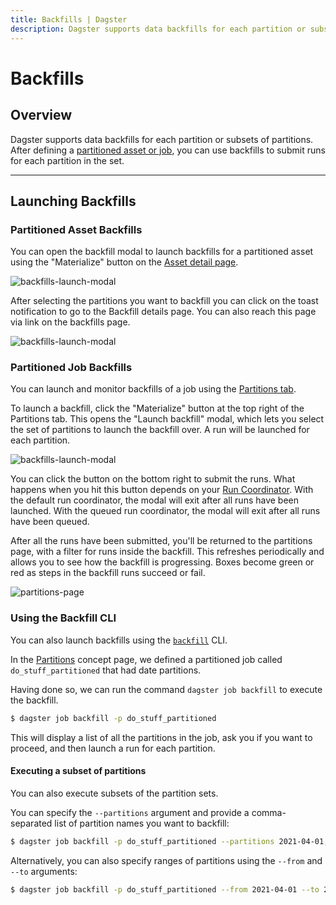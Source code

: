 ```yaml
---
title: Backfills | Dagster
description: Dagster supports data backfills for each partition or subsets of partitions.
---
```


# Backfills

## Overview

Dagster supports data backfills for each partition or subsets of partitions. After defining a [partitioned asset or job](/concepts/partitions-schedules-sensors/partitions), you can use backfills to submit runs for each partition in the set.

---

## Launching Backfills

### Partitioned Asset Backfills

You can open the backfill modal to launch backfills for a partitioned asset using the "Materialize" button on the [Asset detail page](https://docs.dagster.io/concepts/partitions-schedules-sensors/partitions#materializing-partitioned-assets).

<Image
  alt="backfills-launch-modal"
  src="/images/concepts/assets/asset-backfill-partition-selection-modal.png"
  width={3808}
  height={2414}
/>

After selecting the partitions you want to backfill you can click on the toast notification to go to the Backfill details page. You can also reach this page via link on the backfills page.

<Image
  alt="backfills-launch-modal"
  src="/images/concepts/assets/asset-backfill-details-page.png"
  width={3808}
  height={2414}
/>

### Partitioned Job Backfills

You can launch and monitor backfills of a job using the [Partitions tab](/concepts/partitions-schedules-sensors/partitions#dagit-partitions-tab).

To launch a backfill, click the "Materialize" button at the top right of the Partitions tab. This opens the "Launch backfill" modal, which lets you select the set of partitions to launch the backfill over. A run will be launched for each partition.

<!-- This was generated from go/prod -->

<Image
  alt="backfills-launch-modal"
  src="/images/concepts/partitions-schedules-sensors/backfills-launch-modal.png"
  width={3808}
  height={2414}
/>

You can click the button on the bottom right to submit the runs. What happens when you hit this button depends on your [Run Coordinator](/deployment/run-coordinator). With the default run coordinator, the modal will exit after all runs have been launched. With the queued run coordinator, the modal will exit after all runs have been queued.

After all the runs have been submitted, you'll be returned to the partitions page, with a filter for runs inside the backfill. This refreshes periodically and allows you to see how the backfill is progressing. Boxes become green or red as steps in the backfill runs succeed or fail.

<Image
  alt="partitions-page"
  src="/images/concepts/partitions-schedules-sensors/partitions-page.png"
  width={3808}
  height={2414}
/>

### Using the Backfill CLI

You can also launch backfills using the [`backfill`](/_apidocs/cli#dagster-pipeline-backfill) CLI.

In the [Partitions](/concepts/partitions-schedules-sensors/partitions#date-partitioned-job) concept page, we defined a partitioned job called `do_stuff_partitioned` that had date partitions.

Having done so, we can run the command `dagster job backfill` to execute the backfill.

```bash
$ dagster job backfill -p do_stuff_partitioned
```

This will display a list of all the partitions in the job, ask you if you want to proceed, and then launch a run for each partition.

#### Executing a subset of partitions

You can also execute subsets of the partition sets.

You can specify the `--partitions` argument and provide a comma-separated list of partition names you want to backfill:

```bash
$ dagster job backfill -p do_stuff_partitioned --partitions 2021-04-01,2021-04-02
```

Alternatively, you can also specify ranges of partitions using the `--from` and `--to` arguments:

```bash
$ dagster job backfill -p do_stuff_partitioned --from 2021-04-01 --to 2021-05-01
```
